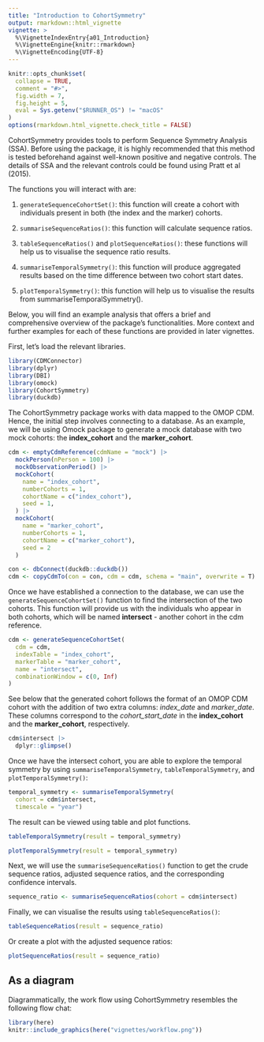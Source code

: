 ```yaml
---
title: "Introduction to CohortSymmetry"
output: rmarkdown::html_vignette
vignette: >
  %\VignetteIndexEntry{a01_Introduction}
  %\VignetteEngine{knitr::rmarkdown}
  %\VignetteEncoding{UTF-8}
---
```


```r
knitr::opts_chunk$set(
  collapse = TRUE,
  comment = "#>",
  fig.width = 7,
  fig.height = 5,
  eval = Sys.getenv("$RUNNER_OS") != "macOS"
)
options(rmarkdown.html_vignette.check_title = FALSE)
```

CohortSymmetry provides tools to perform Sequence Symmetry Analysis (SSA). Before using the package, it is highly recommended that this
method is tested beforehand against well-known positive and negative
controls. The details of SSA and the relevant controls could be found using Pratt et al (2015).

The functions you will interact with are:

1.  `generateSequenceCohortSet()`: this function will create a cohort with individuals present in both (the index and the marker) cohorts.

2.  `summariseSequenceRatios()`: this function will calculate sequence ratios.

3.  `tableSequenceRatios()` and `plotSequenceRatios()`: these functions will help us to visualise the sequence ratio results.

4. `summariseTemporalSymmetry()`: this function will produce aggregated results based on the time difference between two cohort start dates.

5. `plotTemporalSymmetry()`: this function will help us to visualise the results from summariseTemporalSymmetry().

Below, you will find an example analysis that offers a brief and comprehensive overview of the package's functionalities. More context and further examples for each of these functions are provided in later vignettes.

First, let’s load the relevant libraries.

```r
library(CDMConnector)
library(dplyr)
library(DBI)
library(omock)
library(CohortSymmetry)
library(duckdb)
```

The CohortSymmetry package works with data mapped to the OMOP CDM. Hence, the initial step involves connecting to a database. As an example, we will be using Omock package to generate a mock database with two mock cohorts: the **index_cohort** and the **marker_cohort**.

```r
cdm <- emptyCdmReference(cdmName = "mock") |>
  mockPerson(nPerson = 100) |>
  mockObservationPeriod() |>
  mockCohort(
    name = "index_cohort",
    numberCohorts = 1,
    cohortName = c("index_cohort"),
    seed = 1,
  ) |>
  mockCohort(
    name = "marker_cohort",
    numberCohorts = 1,
    cohortName = c("marker_cohort"), 
    seed = 2
  )

con <- dbConnect(duckdb::duckdb())
cdm <- copyCdmTo(con = con, cdm = cdm, schema = "main", overwrite = T)
```

Once we have established a connection to the database, we can use the `generateSequenceCohortSet()` function to find the intersection of the two cohorts. This function will provide us with the individuals who appear in both cohorts, which will be named **intersect** - another cohort in the cdm reference.

```r
cdm <- generateSequenceCohortSet(
  cdm = cdm,
  indexTable = "index_cohort",
  markerTable = "marker_cohort",
  name = "intersect",
  combinationWindow = c(0, Inf)
)
```

See below that the generated cohort follows the format of an OMOP CDM cohort with the addition of two extra columns: *index_date* and *marker_date*. These columns correspond to the *cohort_start_date* in the **index_cohort** and the **marker_cohort**, respectively.

```r
cdm$intersect |> 
  dplyr::glimpse()
```

Once we have the intersect cohort, you are able to explore the temporal symmetry by using `summariseTemporalSymmetry`, `tableTemporalSymmetry`, and `plotTemporalSymmetry()`:

```r
temporal_symmetry <- summariseTemporalSymmetry(
  cohort = cdm$intersect, 
  timescale = "year")
```
The result can be viewed using table and plot functions.

```r
tableTemporalSymmetry(result = temporal_symmetry)
```

```r
plotTemporalSymmetry(result = temporal_symmetry)
```

Next, we will use the `summariseSequenceRatios()` function to get the crude sequence ratios, adjusted sequence ratios, and the corresponding confidence intervals.
```r
sequence_ratio <- summariseSequenceRatios(cohort = cdm$intersect)
```
Finally, we can visualise the results using `tableSequenceRatios()`:
```r
tableSequenceRatios(result = sequence_ratio)
```

Or create a plot with the adjusted sequence ratios:
```r
plotSequenceRatios(result = sequence_ratio)
```

## As a diagram

Diagrammatically, the work flow using CohortSymmetry resembles the following flow chat:

```r
library(here)
knitr::include_graphics(here("vignettes/workflow.png"))
```
